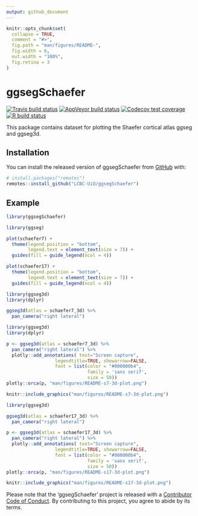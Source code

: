 ```yaml
---
output: github_document
---
```


<!-- README.md is generated from README.Rmd. Please edit that file -->

```r
knitr::opts_chunk$set(
  collapse = TRUE,
  comment = "#>",
  fig.path = "man/figures/README-",
  fig.width = 6,
  out.width = "100%",
  fig.retina = 3
)
```

# ggsegSchaefer

<!-- badges: start -->
[![Travis build status](https://travis-ci.com/LCBC-UiO/ggsegSchaefer.svg?branch=master)](https://travis-ci.com/LCBC-UiO/ggsegSchaefer)
[![AppVeyor build status](https://ci.appveyor.com/api/projects/status/github/LCBC-UiO/ggsegSchaefer?branch=master&svg=true)](https://ci.appveyor.com/project/LCBC-UiO/ggsegSchaefer)
[![Codecov test coverage](https://codecov.io/gh/LCBC-UiO/ggsegSchaefer/branch/master/graph/badge.svg)](https://codecov.io/gh/LCBC-UiO/ggsegSchaefer?branch=master)
[![R build status](https://github.com/LCBC-UiO/ggsegSchaefer/workflows/R-CMD-check/badge.svg)](https://github.com/LCBC-UiO/ggsegSchaefer/actions)
<!-- badges: end -->

This package contains dataset for plotting the Shaefer cortical atlas ggseg and ggseg3d. 

## Installation

You can install the released version of ggsegSchaefer from [GitHub](https://github.com/) with:

``` r
# install.packages("remotes")
remotes::install_github("LCBC-UiO/ggsegSchaefer")
```

## Example

```r
library(ggsegSchaefer)
```

```r
library(ggseg)

plot(schaefer7) +
  theme(legend.position = "bottom",
        legend.text = element_text(size = 7)) +
  guides(fill = guide_legend(ncol = 4))

plot(schaefer17) +
  theme(legend.position = "bottom",
        legend.text = element_text(size = 7)) +
  guides(fill = guide_legend(ncol = 4))

```

```r
library(ggseg3d)
library(dplyr)

ggseg3d(atlas = schaefer7_3d) %>% 
  pan_camera("right lateral")
```

```r
library(ggseg3d)
library(dplyr)

p <- ggseg3d(atlas = schaefer7_3d) %>%
  pan_camera("right lateral") %>%
  plotly::add_annotations( text="Screen capture",
                  legendtitle=TRUE, showarrow=FALSE,
                  font = list(color = "#000000b4",
                              family = 'sans serif',
                              size = 50))
plotly::orca(p, "man/figures/README-s7-3d-plot.png")
```

```r
knitr::include_graphics("man/figures/README-s7-3d-plot.png")
```


```r
library(ggseg3d)

ggseg3d(atlas = schaefer17_3d) %>% 
  pan_camera("right lateral")
```

```r
p <- ggseg3d(atlas = schaefer17_3d) %>%
  pan_camera("right lateral") %>%
  plotly::add_annotations( text="Screen capture",
                  legendtitle=TRUE, showarrow=FALSE,
                  font = list(color = "#000000b4",
                              family = 'sans serif',
                              size = 50))
plotly::orca(p, "man/figures/README-s17-3d-plot.png")
```

```r
knitr::include_graphics("man/figures/README-s17-3d-plot.png")
```

Please note that the 'ggsegSchaefer' project is released with a
[Contributor Code of Conduct](CODE_OF_CONDUCT.md).
By contributing to this project, you agree to abide by its terms.
